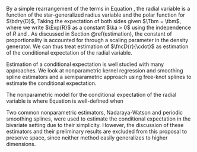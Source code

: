 By a simple rearrangement of the terms in Equation \eqref{Eq:stargen}, the radial variable is a function of the star-generalized radius variable and the polar function for $\bdry{D}$, \eqq{
  \Rho = R\cdot \fncD{r}{\Tbm}.
} Taking the expectation of both sides given $\Tbm = \tbm$, \eeq[condition-mean]{
  \Exp{\Rho \mmid \Tbm = \tbm} = \Exp{R\mmid \Tbm=\tbm}\fncD{r}{\tbm} = \Exp{R}\fncD{r}{\tbm} = \ka\fncD{r}{\tbm}, \qquad \tbm \in \O, \ \ka = \Exp{R},
} where we write $\Exp{R}$ as a constant $\ka > 0$ using the independence of $R$ and \mbox{$\Tbm$ \citep[Thm 3.1]{Kamiya2008}}. As discussed in Section \@ref(estimation), the constant of proportionality is accounted for through a scaling parameter in the density generator. We can thus treat estimation of $\fncD{r}{\cdot}$ as estimation of the conditional expectation of the radial variable.

Estimation of a conditional expectation is well studied with many approaches. We look at nonparametric kernel regression and smoothing spline estimators and a semiparametric approach using free-knot splines to estimate the conditional expectation.

The nonparametric model for the conditional expectation of the radial variable is \eeq[cond-mean]{
  \fnc{m}{\tbm} = \ka\fncD{r}{\tbm},
} where Equation \eqref{Eq:cond-mean} is well-defined when \eqq{
  \Exp{R} = \int_{0}^{\nf}p\abs{D}r^p\fnc{f_0}{r}dr < \nf.
}

Two common nonparametric estimators, Nadaraya-Watson \citep{Nadaraya1964, Watson1964} and periodic smoothing splines, were used to estimate the conditional expectation in the bivariate setting due to their simplicity. However, the discussion of these estimators and their preliminary results are excluded from this proposal to preserve space, since neither method easily generalizes to higher dimensions. 

<!-- The model for the conditional expectation of the radial variable for the nonparametric approaches is \eeq[cond-mean]{ -->
<!--   \fnc{m}{\tbm} = \ka\fncD{r}{\tbm}, -->
<!-- } where Equation \eqref{Eq:cond-mean} is well-defined when $\Exp{R}$ exists ($\ka < \nf$). Using the \ac{pdf} for the star-generalized radius variable in Equation \eqref{Eq:scale-r}, the condition under which the regression problem is well-defined is \eqq{ -->
<!--   \int_{0}^{\nf}p\abs{D}r^p\fnc{f_0}{r}dr < \nf. -->
<!-- } -->

<!-- As an example where the model in Equation \eqref{Eq:cond-mean} is not well-defined, suppose our data is generated from a bivariate $t$-distribution with $1$ degree of freedom (a bivariate Cauchy distribution). The density generator is of the form \eqq{ -->
<!--   \fnc{f_0}{r} \propto \ \dfrac{1}{\paren{1 + r^2}^{3/2}}. -->
<!-- } Then, the expected value of the star-generalized radius variable is \eqq{ -->
<!--   \Exp{R} \ \propto \ \int_{0}^{\nf}\dfrac{r^2}{\paren{1 + r^2}^{3/2}}dr = \nf. -->
<!-- } Since this integral does not converge, the regression problem is not well-defined and estimators of $\fnc{m}{\tbm}$ can be misleading. -->

<!-- When modelling real data where we do not know the true density generator, one has to make an assumption that $\Exp{R} < \nf$. A simple diagnostic for assessing the appropriateness of this assumption is as follows: suppose we have a dataset, $\XC_n = \xb_1, \dots, \xb_n$, of independent and identically distributed random variables generated from density $f \in \HC{D}$. Let $\XC_i = \xb_1, \dots, \xb_i$ for $i = 1, \dots, n$ be a subset of the data. Then, estimate $\fnc{m}{\tbm}$ for datasets $\XC_{i_1}, \XC_{i_2}, \dots, \XC_{n}$ where $\XC_{i_1} \ss \XC_{i_2} \ss \cdots \ss \XC_{n}$. When $\Exp{R}$ is not finite, the estimated shape set is likely to get larger with the size of the dataset. -->